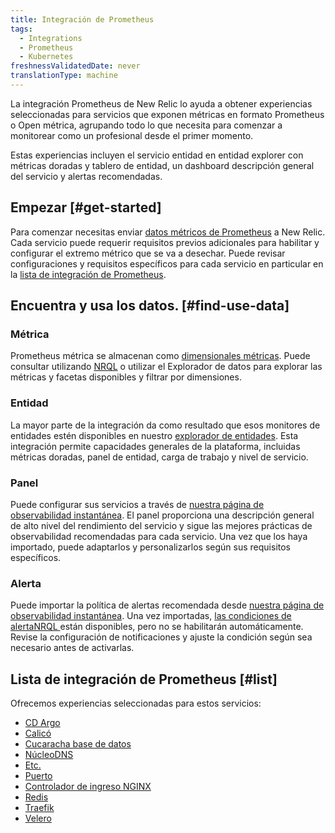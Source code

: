 ```yaml
---
title: Integración de Prometheus
tags:
  - Integrations
  - Prometheus
  - Kubernetes
freshnessValidatedDate: never
translationType: machine
---
```


La integración Prometheus de New Relic lo ayuda a obtener experiencias seleccionadas para servicios que exponen métricas en formato Prometheus o Open métrica, agrupando todo lo que necesita para comenzar a monitorear como un profesional desde el primer momento.

Estas experiencias incluyen el servicio entidad en entidad explorer con métricas doradas y tablero de entidad, un dashboard descripción general del servicio y alertas recomendadas.

## Empezar [#get-started]

Para comenzar necesitas enviar [datos métricos de Prometheus](/docs/infrastructure/prometheus-integrations/get-started/send-prometheus-metric-data-new-relic) a New Relic. Cada servicio puede requerir requisitos previos adicionales para habilitar y configurar el extremo métrico que se va a desechar. Puede revisar configuraciones y requisitos específicos para cada servicio en particular en la [lista de integración de Prometheus](/docs/infrastructure/prometheus-integrations/integrations-list/integrations-list-intro#list).

## Encuentra y usa los datos. [#find-use-data]

### Métrica

Prometheus métrica se almacenan como [dimensionales métricas](/docs/data-apis/understand-data/metric-data/query-metric-data-type/). Puede consultar utilizando [NRQL](/docs/telemetry-data-platform/get-data/apis/query-metric-data-type/) o utilizar el Explorador de datos para explorar las métricas y facetas disponibles y filtrar por dimensiones.

### Entidad

La mayor parte de la integración da como resultado que esos monitores de entidades estén disponibles en nuestro [explorador de entidades](/docs/new-relic-one/use-new-relic-one/ui-data/new-relic-one-entity-explorer). Esta integración permite capacidades generales de la plataforma, incluidas métricas doradas, panel de entidad, carga de trabajo y nivel de servicio.

### Panel

Puede configurar sus servicios <InlinePopover type="dashboards"/>a través de [nuestra página de observabilidad instantánea](https://onenr.io/06vjAmnD3jP). El panel proporciona una descripción general de alto nivel del rendimiento del servicio y sigue las mejores prácticas de observabilidad recomendadas para cada servicio. Una vez que los haya importado, puede adaptarlos y personalizarlos según sus requisitos específicos.

### Alerta

Puede importar la política de alertas recomendada desde [nuestra página de observabilidad instantánea](https://onenr.io/06vjAmnD3jP). Una vez importadas, [las condiciones de alertaNRQL ](/docs/alerts-applied-intelligence/new-relic-alerts/alert-conditions/create-nrql-alert-conditions)están disponibles, pero no se habilitarán automáticamente. Revise la configuración de notificaciones y ajuste la condición según sea necesario antes de activarlas.

## Lista de integración de Prometheus [#list]

Ofrecemos experiencias seleccionadas para estos servicios:

* [CD Argo](/docs/infrastructure/prometheus-integrations/integrations-list/argocd-integration)
* [Calicó](/docs/infrastructure/prometheus-integrations/integrations-list/calico-integration)
* [Cucaracha base de datos](/docs/infrastructure/prometheus-integrations/integrations-list/cockroach-db-integration)
* [NúcleoDNS](/docs/infrastructure/prometheus-integrations/integrations-list/core-dns-integration)
* [Etc.](/docs/infrastructure/prometheus-integrations/integrations-list/etcd-integration)
* [Puerto](/docs/infrastructure/prometheus-integrations/integrations-list/harbor-integration)
* [Controlador de ingreso NGINX](/docs/infrastructure/prometheus-integrations/integrations-list/ingress-controller-integration)
* [Redis](/docs/infrastructure/prometheus-integrations/integrations-list/redis-integration)
* [Traefik](/docs/infrastructure/prometheus-integrations/integrations-list/traefik-integration)
* [Velero](/docs/infrastructure/prometheus-integrations/integrations-list/velero-integration)
